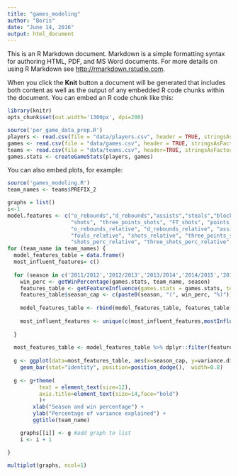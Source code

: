 ```yaml
---
title: "games_modeling"
author: "Boris"
date: "June 14, 2016"
output: html_document
---
```


This is an R Markdown document. Markdown is a simple formatting syntax for authoring HTML, PDF, and MS Word documents. For more details on using R Markdown see <http://rmarkdown.rstudio.com>.

When you click the **Knit** button a document will be generated that includes both content as well as the output of any embedded R code chunks within the document. You can embed an R code chunk like this:

```r
library(knitr)
opts_chunk$set(out.width='1300px', dpi=200)
```


```r
source('per_game_data_prep.R')
players <- read.csv(file = "data/players.csv", header = TRUE, stringsAsFactors=F)
games <- read.csv(file = "data/games.csv", header = TRUE, stringsAsFactors=F)
teams <- read.csv(file = "data/teams.csv", header=TRUE, stringsAsFactors = F)
games.stats <- createGameStats(players, games)

```

You can also embed plots, for example:

```r
source('games_modeling.R')
team_names <- teams$PREFIX_2

graphs = list()
i<-1
model.features <- c("o_rebounds","d_rebounds","assists","steals","blocks","turnovers","fouls","shots_perc","three_shots_perc","FT_perc",
                    "shots", "three_points_shots", "FT_shots", "points_std", "minutes_std", "Players_counter",
                    "o_rebounds_relative", "d_rebounds_relative", "assists_relative", "steals_relative", "blocks_relative", "turnovers_relative",
                    "fouls_relative", "shots_relative", "three_points_shots_relative", "FT_shots_relative",
                    "shots_perc_relative", "three_shots_perc_relative", "FT_perc_relative")
for (team_name in team_names) {
  model_features_table = data.frame()
  most_influent_features= c()
  
  for (season in c('2011/2012','2012/2013','2013/2014','2014/2015','2015/2016')){
    win_perc <- getWinPercentage(games.stats, team_name, season)
    features_table <- getFeatureInfluence(games.stats = games.stats, team = team_name, season = season, model.features = model.features, features.subset.size = 5)
    features_table$season_cap <- c(paste0(season, "(", win_perc, "%)")) 
    
    model_features_table <- rbind(model_features_table, features_table)
    
    most_influent_features <- unique(c(most_influent_features,mostInfluentFeatures(model_features_table,5)))
    
  }
  
  most_features_table <- model_features_table %>% dplyr::filter(features %in% most_influent_features)
  
  g <- ggplot(data=most_features_table, aes(x=season_cap, y=variance.diff, fill=features)) +
    geom_bar(stat="identity", position=position_dodge(),  width=0.8)
  
  g <- g+theme(
          text = element_text(size=12),
          axis.title=element_text(size=14,face="bold")
          )+
        xlab("Season and win percentage") +
        ylab("Percentage of variance explained") +
        ggtitle(team_name)

    graphs[[i]] <- g #add graph to list
    i <- i + 1

}

multiplot(graphs, ncol=1)



```
